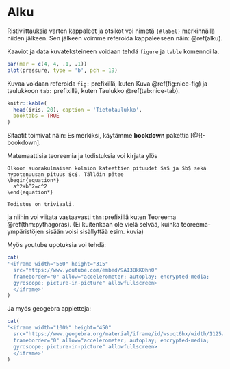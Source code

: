 # Alku {#alku}

Ristiviittauksia varten kappaleet ja otsikot voi nimetä `{#label}` merkinnällä niiden jälkeen. Sen jälkeen voimme referoida kappaleeseen näin: \@ref(alku).

Kaaviot ja data kuvateksteineen voidaan tehdä `figure` ja `table` komennoilla.

```r
par(mar = c(4, 4, .1, .1))
plot(pressure, type = 'b', pch = 19)
```

Kuvaa voidaan referoida `fig:` prefixillä, kuten Kuva \@ref(fig:nice-fig) ja taulukkoon `tab:` prefixillä, kuten Taulukko \@ref(tab:nice-tab).

```r
knitr::kable(
  head(iris, 20), caption = 'Tietotaulukko',
  booktabs = TRUE
)
```

Sitaatit toimivat näin: Esimerkiksi, käytämme **bookdown** pakettia [@R-bookdown].

Matemaattisia teoreemia ja todistuksia voi kirjata ylös 

```theorem
Olkoon suorakulmaisen kolmion kateettien pituudet $a$ ja $b$ sekä hypotenuusan pituus $c$. Tällöin pätee
\begin{equation*}
  a^2+b^2=c^2
\end{equation*}
```
```proof
Todistus on triviaali.
```

ja niihin voi viitata vastaavasti `thm:`prefixillä kuten Teoreema \@ref(thm:pythagoras). (Ei kuitenkaan ole vielä selvää, kuinka teoreema-ympäristöjen sisään voisi sisällyttää esim. kuvia)

Myös youtube upotuksia voi tehdä:
```r
cat(
'<iframe width="560" height="315" 
  src="https://www.youtube.com/embed/9AI3BkKQhn0"
  frameborder="0" allow="accelerometer; autoplay; encrypted-media;
  gyroscope; picture-in-picture" allowfullscreen>
  </iframe>'
)
```

Ja myös geogebra appletteja:
```r
cat(
'<iframe width="100%" height="450" 
  src="https://www.geogebra.org/material/iframe/id/wsuqt6hx/width/1125/height/600/border/FFFFFF/sfsb/true/smb/false/stb/false/stbh/false/ai/false/asb/false/sri/false/rc/false/ld/false/sdz/false/ctl/false"
  frameborder="0" allow="accelerometer; autoplay; encrypted-media;
  gyroscope; picture-in-picture" allowfullscreen>
  </iframe>'
)
```

